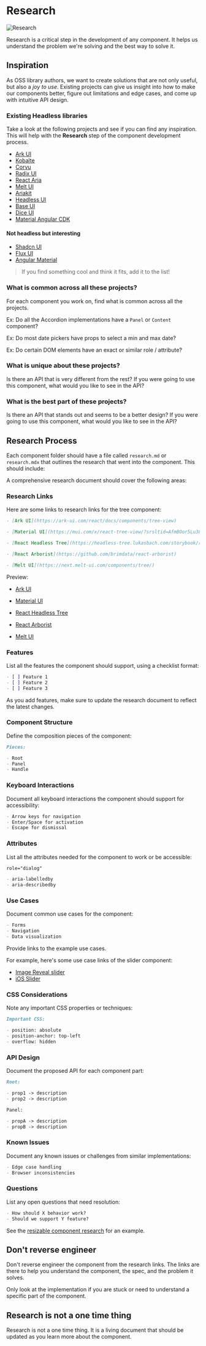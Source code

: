 
# Research

<Image src={research} loading="eager" alt="Research" />

Research is a critical step in the development of any component. It helps us understand the problem we're solving and the best way to solve it.

## Inspiration

As OSS library authors, we want to create solutions that are not only useful, but also a _joy to use_. Existing projects can give us insight into how to make our components better, figure out limitations and edge cases, and come up with intuitive API design.

### Existing Headless libraries

Take a look at the following projects and see if you can find any inspiration. This will help with the **Research** step of the component development process.

- [Ark UI](https://ark-ui.com/)
- [Kobalte](https://kobalte.dev/)
- [Corvu](https://corvu.dev/)
- [Radix UI](https://www.radix-ui.com/primitives)
- [React Aria](https://react-spectrum.adobe.com/react-aria/index.html)
- [Melt UI](https://next.melt-ui.com/guides/installation)
- [Ariakit](https://ariakit.org/)
- [Headless UI](https://headlessui.com/)
- [Base UI](https://base-ui.com/)
- [Dice UI](https://www.diceui.com/)
- [Material Angular CDK](https://material.angular.io/cdk/categories)

#### Not headless but interesting

- [Shadcn UI](https://ui.shadcn.com/)
- [Flux UI](https://fluxui.dev/)
- [Angular Material](https://material.angular.io/components/categories)

> If you find something cool and think it fits, add it to the list!

### What is common across all these projects?

For each component you work on, find what is common across all the projects.

Ex: Do all the Accordion implementations have a `Panel` or `Content` component?

Ex: Do most date pickers have props to select a min and max date?

Ex: Do certain DOM elements have an exact or similar role / attribute?

### What is unique about these projects?

Is there an API that is very different from the rest? If you were going to use this component, what would you like to see in the API?

### What is the best part of these projects?

Is there an API that stands out and seems to be a better design? If you were going to use this component, what would you like to see in the API?

## Research Process

Each component folder should have a file called `research.md` or `research.mdx` that outlines the research that went into the component. This should include:

A comprehensive research document should cover the following areas:

### Research Links

Here are some links to research links for the tree component:

```md
- [Ark UI](https://ark-ui.com/react/docs/components/tree-view)

- [Material UI](https://mui.com/x/react-tree-view/?srsltid=AfmBOor5Lu38zUPxWS633qeArjpzz9IK_DuLrAtQxqsjy33VUa5EyI3l)

- [React Headless Tree](https://headless-tree.lukasbach.com/storybook/react/index.html?path=/story/react-async-data-loading--async-data-loading)

- [React Arborist](https://github.com/brimdata/react-arborist)

- [Melt UI](https://next.melt-ui.com/components/tree/)
```

Preview:

- [Ark UI](https://ark-ui.com/react/docs/components/tree-view)

- [Material UI](https://mui.com/x/react-tree-view/?srsltid=AfmBOor5Lu38zUPxWS633qeArjpzz9IK_DuLrAtQxqsjy33VUa5EyI3l)

- [React Headless Tree](https://headless-tree.lukasbach.com/storybook/react/index.html?path=/story/react-async-data-loading--async-data-loading)

- [React Arborist](https://github.com/brimdata/react-arborist)

- [Melt UI](https://next.melt-ui.com/components/tree/)

### Features

List all the features the component should support, using a checklist format:

```md
- [ ] Feature 1
- [ ] Feature 2
- [ ] Feature 3
```

As you add features, make sure to update the research document to reflect the latest changes.

### Component Structure

Define the composition pieces of the component:

```md
Pieces:

- Root
- Panel
- Handle
```

### Keyboard Interactions

Document all keyboard interactions the component should support for accessibility:

```md
- Arrow keys for navigation
- Enter/Space for activation
- Escape for dismissal
```

### Attributes

List all the attributes needed for the component to work or be accessible:

```md
role="dialog"

- aria-labelledby
- aria-describedby
```

### Use Cases

Document common use cases for the component:

```md
- Forms
- Navigation
- Data visualization
```

Provide links to the example use cases.

For example, here's some use case links of the slider component:

- [Image Reveal slider](https://examples.motion.dev/js/image-reveal-slider)
- [iOS Slider](https://examples.motion.dev/js/ios-slider)

### CSS Considerations

Note any important CSS properties or techniques:

```md
Important CSS:

- position: absolute
- position-anchor: top-left
- overflow: hidden
```

### API Design

Document the proposed API for each component part:

```md
Root:

- prop1 -> description
- prop2 -> description

Panel:

- propA -> description
- propB -> description
```

### Known Issues

Document any known issues or challenges from similar implementations:

```md
- Edge case handling
- Browser inconsistencies
```

### Questions

List any open questions that need resolution:

```md
- How should X behavior work?
- Should we support Y feature?
```

See the [resizable component research](https://github.com/kunai-consulting/qwik-design-system/blob/main/libs/components/src/resizable/research.mdx) for an example.

## Don't reverse engineer

Don't reverse engineer the component from the research links. The links are there to help you understand the component, the spec, and the problem it solves.

Only look at the implementation if you are stuck or need to understand a specific part of the component.

## Research is not a one time thing

Research is not a one time thing. It is a living document that should be updated as you learn more about the component.

